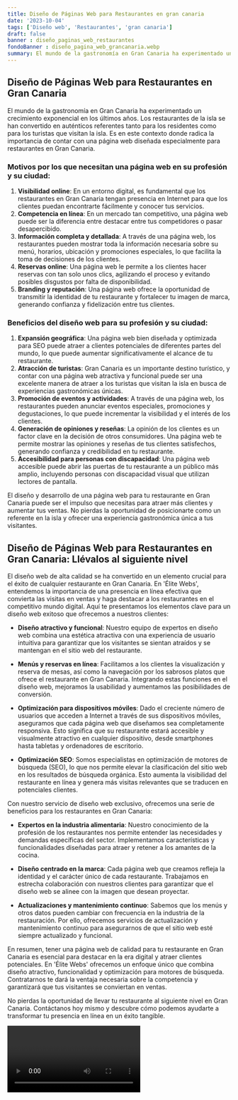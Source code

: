 ```yaml
---
title: Diseño de Páginas Web para Restaurantes en gran canaria
date: '2023-10-04'
tags: ['Diseño web', 'Restaurantes', 'gran canaria']
draft: false
banner : diseño_paginas_web_restaurantes
fondoBanner : diseño_pagina_web_grancanaria.webp
summary: El mundo de la gastronomía en Gran Canaria ha experimentado un crecimiento exponencial en los últimos años. Los restaurantes de la isla se han convertido en auténticos referentes tanto para los residentes como para los turistas que visitan la isla. Es en este contexto donde radica la importancia de contar con una página web diseñada especialmente para restaurantes en Gran Canaria.
---
```


## Diseño de Páginas Web para Restaurantes en Gran Canaria

El mundo de la gastronomía en Gran Canaria ha experimentado un crecimiento exponencial en los últimos años. Los restaurantes de la isla se han convertido en auténticos referentes tanto para los residentes como para los turistas que visitan la isla. Es en este contexto donde radica la importancia de contar con una página web diseñada especialmente para restaurantes en Gran Canaria.

### Motivos por los que necesitan una página web en su profesión y su ciudad:

1. **Visibilidad online**: En un entorno digital, es fundamental que los restaurantes en Gran Canaria tengan presencia en Internet para que los clientes puedan encontrarte fácilmente y conocer tus servicios.
2. **Competencia en línea**: En un mercado tan competitivo, una página web puede ser la diferencia entre destacar entre tus competidores o pasar desapercibido.
3. **Información completa y detallada**: A través de una página web, los restaurantes pueden mostrar toda la información necesaria sobre su menú, horarios, ubicación y promociones especiales, lo que facilita la toma de decisiones de los clientes.
4. **Reservas online**: Una página web le permite a los clientes hacer reservas con tan solo unos clics, agilizando el proceso y evitando posibles disgustos por falta de disponibilidad.
5. **Branding y reputación**: Una página web ofrece la oportunidad de transmitir la identidad de tu restaurante y fortalecer tu imagen de marca, generando confianza y fidelización entre tus clientes.

### Beneficios del diseño web para su profesión y su ciudad:

1. **Expansión geográfica**: Una página web bien diseñada y optimizada para SEO puede atraer a clientes potenciales de diferentes partes del mundo, lo que puede aumentar significativamente el alcance de tu restaurante.
2. **Atracción de turistas**: Gran Canaria es un importante destino turístico, y contar con una página web atractiva y funcional puede ser una excelente manera de atraer a los turistas que visitan la isla en busca de experiencias gastronómicas únicas.
3. **Promoción de eventos y actividades**: A través de una página web, los restaurantes pueden anunciar eventos especiales, promociones y degustaciones, lo que puede incrementar la visibilidad y el interés de los clientes.
4. **Generación de opiniones y reseñas**: La opinión de los clientes es un factor clave en la decisión de otros consumidores. Una página web te permite mostrar las opiniones y reseñas de tus clientes satisfechos, generando confianza y credibilidad en tu restaurante.
5. **Accesibilidad para personas con discapacidad**: Una página web accesible puede abrir las puertas de tu restaurante a un público más amplio, incluyendo personas con discapacidad visual que utilizan lectores de pantalla.

El diseño y desarrollo de una página web para tu restaurante en Gran Canaria puede ser el impulso que necesitas para atraer más clientes y aumentar tus ventas. No pierdas la oportunidad de posicionarte como un referente en la isla y ofrecer una experiencia gastronómica única a tus visitantes.

<GifSeo />

<Cta />

## Diseño de Páginas Web para Restaurantes en Gran Canaria: Llévalos al siguiente nivel

El diseño web de alta calidad se ha convertido en un elemento crucial para el éxito de cualquier restaurante en Gran Canaria. En 'Élite Webs', entendemos la importancia de una presencia en línea efectiva que convierta las visitas en ventas y haga destacar a los restaurantes en el competitivo mundo digital. Aquí te presentamos los elementos clave para un diseño web exitoso que ofrecemos a nuestros clientes:

- **Diseño atractivo y funcional**: Nuestro equipo de expertos en diseño web combina una estética atractiva con una experiencia de usuario intuitiva para garantizar que los visitantes se sientan atraídos y se mantengan en el sitio web del restaurante.

- **Menús y reservas en línea**: Facilitamos a los clientes la visualización y reserva de mesas, así como la navegación por los sabrosos platos que ofrece el restaurante en Gran Canaria. Integrando estas funciones en el diseño web, mejoramos la usabilidad y aumentamos las posibilidades de conversión.

- **Optimización para dispositivos móviles**: Dado el creciente número de usuarios que acceden a Internet a través de sus dispositivos móviles, aseguramos que cada página web que diseñamos sea completamente responsiva. Esto significa que su restaurante estará accesible y visualmente atractivo en cualquier dispositivo, desde smartphones hasta tabletas y ordenadores de escritorio.

- **Optimización SEO**: Somos especialistas en optimización de motores de búsqueda (SEO), lo que nos permite elevar la clasificación del sitio web en los resultados de búsqueda orgánica. Esto aumenta la visibilidad del restaurante en línea y genera más visitas relevantes que se traducen en potenciales clientes.

Con nuestro servicio de diseño web exclusivo, ofrecemos una serie de beneficios para los restaurantes en Gran Canaria:

- **Expertos en la industria alimentaria**: Nuestro conocimiento de la profesión de los restaurantes nos permite entender las necesidades y demandas específicas del sector. Implementamos características y funcionalidades diseñadas para atraer y retener a los amantes de la cocina.

- **Diseño centrado en la marca**: Cada página web que creamos refleja la identidad y el carácter único de cada restaurante. Trabajamos en estrecha colaboración con nuestros clientes para garantizar que el diseño web se alinee con la imagen que desean proyectar.

- **Actualizaciones y mantenimiento continuo**: Sabemos que los menús y otros datos pueden cambiar con frecuencia en la industria de la restauración. Por ello, ofrecemos servicios de actualización y mantenimiento continuo para asegurarnos de que el sitio web esté siempre actualizado y funcional.

En resumen, tener una página web de calidad para tu restaurante en Gran Canaria es esencial para destacar en la era digital y atraer clientes potenciales. En 'Élite Webs' ofrecemos un enfoque único que combina diseño atractivo, funcionalidad y optimización para motores de búsqueda. Contratarnos te dará la ventaja necesaria sobre la competencia y garantizará que tus visitantes se conviertan en ventas.

No pierdas la oportunidad de llevar tu restaurante al siguiente nivel en Gran Canaria. Contáctanos hoy mismo y descubre cómo podemos ayudarte a transformar tu presencia en línea en un éxito tangible.

<Video />

<CtaBot job='Restaurantes' city='gran canaria'/>

<Gmaps query='gran canaria+españa+maps' />